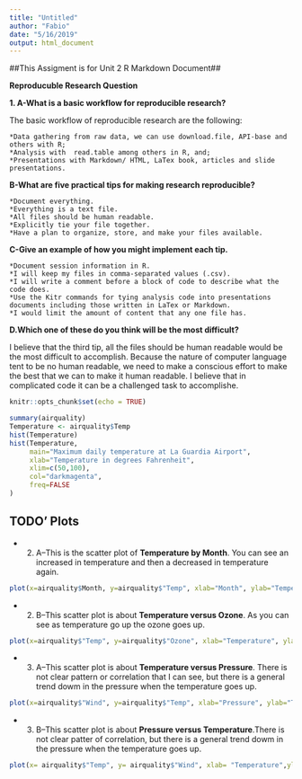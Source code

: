 ```yaml
---
title: "Untitled"
author: "Fabio"
date: "5/16/2019"
output: html_document
---
```

##This Assigment is for Unit 2 R Markdown Document##

**Reproducuble Research Question**

**1.	A-What is a basic workflow for reproducible research?**


  The basic workflow of reproducible research are the following:
  
  
    *Data gathering from raw data, we can use download.file, API-base and others with R;
    *Analysis with  read.table among others in R, and;
    *Presentations with Markdown/ HTML, LaTex book, articles and slide presentations.


**B-What are five practical tips for making research reproducible?**


    *Document everything.
    *Everything is a text file.
    *All files should be human readable.
    *Explicitly tie your file together.
    *Have a plan to organize, store, and make your files available. 


**C-Give an example of how you might implement each tip.**
	
    *Document session information in R.
    *I will keep my files in comma-separated values (.csv).
    *I will write a comment before a block of code to describe what the code does. 
    *Use the Kitr commands for tying analysis code into presentations documents including those written in LaTex or Markdown.
    *I would limit the amount of content that any one file has.
    
    
**D.Which one of these do you think will be the most difficult?**
	
	
  I believe that the third tip, all the files should be human readable would be the most difficult to accomplish.  Because the nature of computer language tent to be no human readable, we need to make a conscious effort to make the best that we can to make it human readable. I believe that in complicated code it can be a challenged task to accomplishe.

```r
knitr::opts_chunk$set(echo = TRUE)
```


```r
summary(airquality)
Temperature <- airquality$Temp
hist(Temperature)
hist(Temperature,
     main="Maximum daily temperature at La Guardia Airport",
     xlab="Temperature in degrees Fahrenheit",
     xlim=c(50,100),
     col="darkmagenta",
     freq=FALSE
)
```

## TODO' Plots


* 2) A--This is the scatter plot of **Temperature by Month**. You can see an increased 
 in temperature and then a decreased in temperature again.
 

```r
plot(x=airquality$Month, y=airquality$"Temp", xlab="Month", ylab="Temperature", main="Temperature by Month")


```

* 2) B--This scatter plot is about **Temperature versus Ozone**. As you can see as temperature go up the ozone goes up.

```r
plot(x=airquality$"Temp", y=airquality$"Ozone", xlab="Temperature", ylab="Ozone", main="Temperature vs Ozone")

```

* 3) A--This scatter plot is about **Temperature versus Pressure**. There is not clear
   pattern or correlation that I can see, but there is a general trend dowm in the pressure when the temperature goes up.
   
```r
plot(x=airquality$"Wind", y=airquality$"Temp", xlab="Pressure", ylab="Temp", main="Temperature vs Pressure")

```

* 3) B--This scatter plot is about **Pressure versus Temperature**.There is not clear patter of correlation, but there is a general trend dowm in the pressure when the temperature goes up.
```r
plot(x= airquality$"Temp", y= airquality$"Wind", xlab= "Temperature",ylab= "Pressure", main= "Pressure vs Temperature")

```